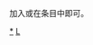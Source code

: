 {{Hidden category}}

{{Catnav|頁面分類|历史|歷史時代|古代史|古羅馬}}
{{Catnav|頁面分類|历史|各國歷史|義大利歷史|古羅馬}}
{{Catnav|頁面分類|历史|各區域的歷史|欧洲历史|古羅馬}}
{{Catnav|頁面分類|人文學科|人类学|文明|古羅馬}}

加入'''{{tl|Ancient-Rome-stub}}'''或'''{{tl|古罗马小作品}}'''在条目中即可。

[[Category:古罗马|*]]
[[Category:小作品类别|L]]